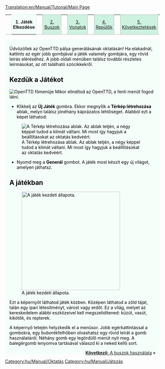 [[Translation:en/Manual/Tutorial/Main Page]]

{{en/-}}
{| width="100%" cellspacing="0" cellpadding="0" valign="top" border="0" style="margin-bottom: 0; margin-left: 1px;" |
| style="border: 0; border-bottom:1px solid #a3bfb1; background:none; width:2%" | &nbsp;
| style="padding:0 .3em; background-color:white; border:solid 1px #cef2e0; border-bottom: 0; text-align:center; font-size:90%; font-weight:bold; background-color:#f5fffa; width: 12em;" | '''1. Játék Elkezdése'''
| style="border: 0; border-bottom:1px solid #a3bfb1; background:none; width:2%" | &nbsp;
| style="padding:0 .3em; background-color:#cef2e0; font-size:90%; border:solid 1px #a3bfb1; text-align:center; width: 12em;"|[[hu/Manual/Tutorial/Buszok|2. Buszok]]
| style="border: 0; border-bottom:1px solid #a3bfb1; background:none; width:2%" | &nbsp;
| style="padding:0 .3em; background-color:#cef2e0; font-size:90%; border:solid 1px #a3bfb1; text-align:center; width: 12em;"|[[hu/Manual/Tutorial/Vonatok|3. Vonatok]]
| style="border: 0; border-bottom:1px solid #a3bfb1; background:none; width:2%" | &nbsp;
| style="padding:0 .3em; background-color:#cef2e0; font-size:90%; border:solid 1px #a3bfb1; text-align:center; width: 12em;"|[[hu/Manual/Tutorial/Repülők|4. Repülők]]
| style="border: 0; border-bottom:1px solid #a3bfb1; background:none; width:2%" | &nbsp;
| style="padding:0 .3em; background-color:#cef2e0; font-size:90%; border:solid 1px #a3bfb1; text-align:center; width: 12em;"| [[hu/Manual/Tutorial/Következtetések|5. Következtetések]]
| style="border: 0; border-bottom:1px solid #a3bfb1; background:none;" | &nbsp;
|}
<div style="padding:.5em 1em 1em 1em; border-top:none; background-color:#f5fffa; color:#000;">
<div style="float: right">
{{hu/Manual/Tutorial/Oktatás}}
</div>
Üdvözöllek az OpenTTD pálya generálásának oktatásán! Ha elakadnál, kattints az egér jobb gombjával a játék valamely gombjára, egy rövid leírás eléréséhez. A jobb oldali menüben találsz további részletes leírmásokat, az ott található szócikkekről.

==Kezdük a Játékot==
[[File:hu/Manual/Main menu new game.png|frame|center|OpenTTD főmenüje]]
Mikor elindítod az OpenTTD, a fenti menüt fogod látni.

*Klikkelj az '''Új Játék''' gombra. Ekkor megnyílik a '''Térkép létrehozása''' ablak, melyn találsz jónéhány káprázatos lehtőséget. Alabból ezt a képet láthatod:

[[File:hu/Manual/Worldgenerationdialog.png|frame|center|A Térkép létrehozása ablak. Az ablak tetjén, a négy képpel tudod a klímát váltani. Mi most így hagyjuk a beálllításokat az oktatás kedvéért.]]

*Nyomd meg a '''Generál''' gombot. A játék most készít egy új világot, amelyen játhatsz.

==A játékban==
[[File:en/Manual/Tutorial/Aftergamestart.png|thumb|320px|right|A játék kezdeti állapota.]]

Ezt a képernyőt láthatod játék közben. Középen láthatod a zöld tájat, talán egy ipari létesítményt, várost vagy erdőt. Ez a világ, melyet az kereskedelem alábbi eszközeivel kell megszelidítened: küzút, vasút, kikötők, és repterek.

A képernyő tetején helyzkedik el a menüsor. Jobb egérkattintással a gombokra, egy buborékfelhőben olvashatsz egy rövid leírát a gomb használatáról. Néhány gomb egy legördülő menüt nyit meg. A balegérgomb lenyomva tartásával válaszd ki a neked kellő sort.

<span style="float: right">[[hu/Manual/Tutorial/Buszok|'''Következő''': A buszok használata]] &raquo;</span>


</div>

[[Category:hu/Manual/Oktatás]]
[[Category:hu/Manual/Játszás]]